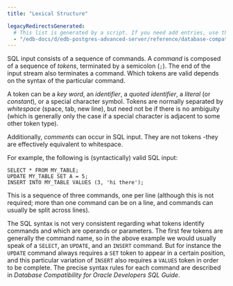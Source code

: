 ```yaml
---
title: "Lexical Structure"

legacyRedirectsGenerated:
  # This list is generated by a script. If you need add entries, use the `legacyRedirects` key.
  - "/edb-docs/d/edb-postgres-advanced-server/reference/database-compatibility-for-oracle-developers-reference-guide/13/lexical_structure.html"
---
```


<div id="lexical_structure" class="registered_link"></div>

SQL input consists of a sequence of commands. A *command* is composed of a sequence of *tokens*, terminated by a semicolon (`;`). The end of the input stream also terminates a command. Which tokens are valid depends on the syntax of the particular command.

A token can be a *key word*, an *identifier*, a *quoted identifier*, a *literal* (or *constant*), or a special character symbol. Tokens are normally separated by *whitespace* (space, tab, new line), but need not be if there is no ambiguity (which is generally only the case if a special character is adjacent to some other token type).

Additionally, *comments* can occur in SQL input. They are not tokens -they are effectively equivalent to whitespace.

For example, the following is (syntactically) valid SQL input:

```text
SELECT * FROM MY_TABLE;
UPDATE MY_TABLE SET A = 5;
INSERT INTO MY_TABLE VALUES (3, 'hi there');
```

This is a sequence of three commands, one per line (although this is not required; more than one command can be on a line, and commands can usually be split across lines).

The SQL syntax is not very consistent regarding what tokens identify commands and which are operands or parameters. The first few tokens are generally the command name, so in the above example we would usually speak of a `SELECT`, an `UPDATE`, and an `INSERT` command. But for instance the `UPDATE` command always requires a `SET` token to appear in a certain position, and this particular variation of `INSERT` also requires a `VALUES` token in order to be complete. The precise syntax rules for each command are described in *Database Compatibility for Oracle Developers SQL Guide*.
